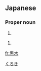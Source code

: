 ==Japanese==
{{ja-kanjitab|黒|木}}

===Proper noun===
{{ja-pos|proper|くろき}}

# {{surname|lang=ja}}

{{ja-pos|proper|くろぎ}}

# {{surname|lang=ja}}

[[Category:Japanese surnames|くろき]]

[[fr:黒木]]
